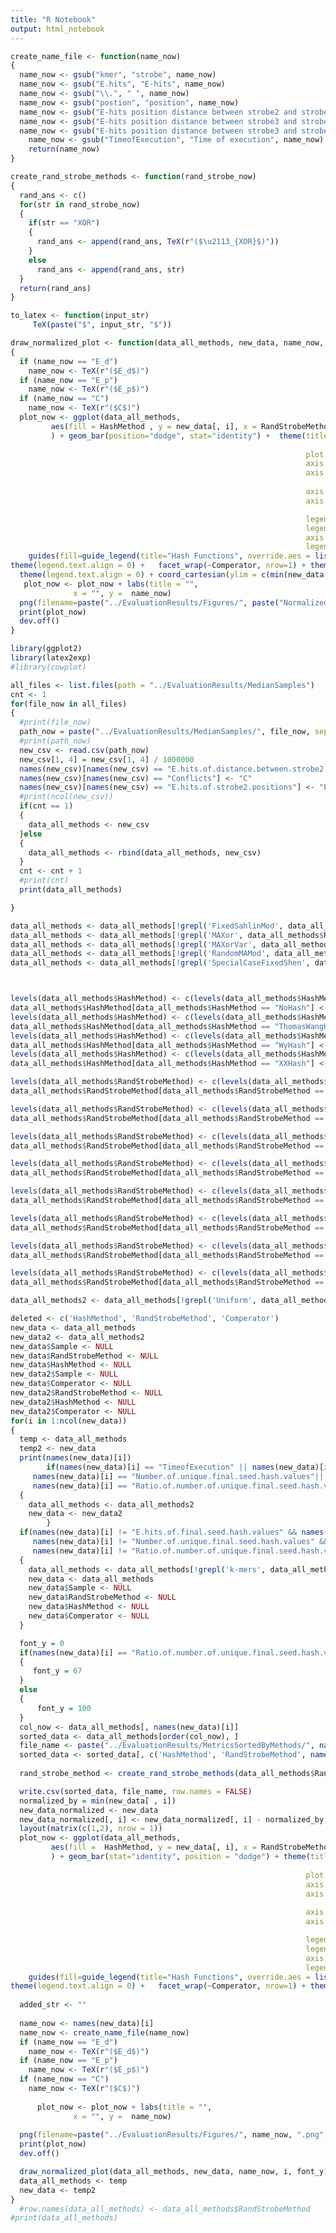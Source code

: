 ```yaml
---
title: "R Notebook"
output: html_notebook
---
```



```r
create_name_file <- function(name_now)
{
  name_now <- gsub("kmer", "strobe", name_now)
  name_now <- gsub("E.hits", "E-hits", name_now)
  name_now <- gsub("\\.", " ", name_now)
  name_now <- gsub("postion", "position", name_now)
  name_now <- gsub("E-hits position distance between strobe2 and strobe1", "E-hits distance between strobe2 and strobe1", name_now)
  name_now <- gsub("E-hits position distance between strobe3 and strobe1", "E-hits distance between strobe3 and strobe1", name_now)
  name_now <- gsub("E-hits position distance between strobe3 and strobe2", "E-hits distance between strobe3 and strobe2", name_now)
    name_now <- gsub("TimeofExecution", "Time of execution", name_now)
    return(name_now)
}
```

```r
create_rand_strobe_methods <- function(rand_strobe_now)
{
  rand_ans <- c()
  for(str in rand_strobe_now)
  {
    if(str == "XOR")
    {
      rand_ans <- append(rand_ans, TeX(r"($\u2113_{XOR}$)"))
    }
    else 
      rand_ans <- append(rand_ans, str)
  }
  return(rand_ans)
}
```

```r
to_latex <- function(input_str)
     TeX(paste("$", input_str, "$"))

```

```r
draw_normalized_plot <- function(data_all_methods, new_data, name_now, i, font_y)
{
  if (name_now == "E_d")
    name_now <- TeX(r"($E_d$)")
  if (name_now == "E_p")
    name_now <- TeX(r"($E_p$)")
  if (name_now == "C")
    name_now <- TeX(r"($C$)")
  plot_now <- ggplot(data_all_methods,
         aes(fill = HashMethod , y = new_data[, i], x = RandStrobeMethod)
         ) + geom_bar(position="dodge", stat="identity") +  theme(title = element_text(size = 100), 
                                                                  
                                                                  plot.title = element_text( margin = margin(t = 2, b = 2)),
                                                                  axis.title=element_text(size = 80),
                                                                  axis.title.x = element_text(size = font_y, margin = margin(70, 70, 70, 70)),
                                                                                                                                                                                                           axis.title.y = element_text(size = font_y, margin = margin(70, 70, 70, 70)),
                                                                  axis.text.x = element_text(size = 120, margin = margin(100, 100, 100, 100), angle = 90, hjust = 1, vjust = 0.5),
                                                                  axis.text.y = element_text(size = 100, margin = margin(20, 20, 20, 20)),

                                                                  legend.text = element_text(size = 120),
                                                                  legend.title = element_text(size = 120),
                                                                  axis.text = element_text(margin = margin(t = 1, b = 1)),
                                                                  legend.margin = margin(30, 30, 30, 30)) + 
    guides(fill=guide_legend(title="Hash Functions", override.aes = list(size = 2))) + scale_fill_discrete(labels = to_latex) + scale_x_discrete(labels = to_latex) +
theme(legend.text.align = 0) +   facet_wrap(~Comperator, nrow=1) + theme(plot.margin = unit(c(10,10,10,10), "lines"), strip.text = element_text(size = 140),    panel.spacing.x = unit(2, "cm")) + 
  theme(legend.text.align = 0) + coord_cartesian(ylim = c(min(new_data[, i]), NA))
   plot_now <- plot_now + labs(title = "",
              x = "", y =  name_now)
  png(filename=paste("../EvaluationResults/Figures/", paste("Normalized", name_now), ".png",sep = ""), width=6000, height= 3000)
  print(plot_now)
  dev.off()
}
```



```r
library(ggplot2)
library(latex2exp)
#library(cowplot)

all_files <- list.files(path = "../EvaluationResults/MedianSamples")
cnt <- 1
for(file_now in all_files)
{
  #print(file_now)
  path_now = paste("../EvaluationResults/MedianSamples/", file_now, sep = "")
  #print(path_now)
  new_csv <- read.csv(path_now)
  new_csv[1, 4] = new_csv[1, 4] / 1000000
  names(new_csv)[names(new_csv) == "E.hits.of.distance.between.strobe2.and.strobe1"] <- "E_d"
  names(new_csv)[names(new_csv) == "Conflicts"] <- "C"
  names(new_csv)[names(new_csv) == "E.hits.of.strobe2.positions"] <- "E_p"
  #print(ncol(new_csv))
  if(cnt == 1)
  {
    data_all_methods <- new_csv
  }else
  {
    data_all_methods <- rbind(data_all_methods, new_csv)
  }
  cnt <- cnt + 1
  #print(cnt)
  print(data_all_methods)

}

data_all_methods <- data_all_methods[!grepl('FixedSahlinMod', data_all_methods$RandStrobeMethod),]
data_all_methods <- data_all_methods[!grepl('MAXor', data_all_methods$RandStrobeMethod),]
data_all_methods <- data_all_methods[!grepl('MAXorVar', data_all_methods$RandStrobeMethod),]
data_all_methods <- data_all_methods[!grepl('RandomMAMod', data_all_methods$RandStrobeMethod),]
data_all_methods <- data_all_methods[!grepl('SpecialCaseFixedShen', data_all_methods$RandStrobeMethod),]



levels(data_all_methods$HashMethod) <- c(levels(data_all_methods$HashMethod), "None")
data_all_methods$HashMethod[data_all_methods$HashMethod == "NoHash"] <- "None"
levels(data_all_methods$HashMethod) <- c(levels(data_all_methods$HashMethod), "TW")
data_all_methods$HashMethod[data_all_methods$HashMethod == "ThomasWangHash"] <- "TW"
levels(data_all_methods$HashMethod) <- c(levels(data_all_methods$HashMethod), "Wy")
data_all_methods$HashMethod[data_all_methods$HashMethod == "WyHash"] <- "WY"
levels(data_all_methods$HashMethod) <- c(levels(data_all_methods$HashMethod), "XX")
data_all_methods$HashMethod[data_all_methods$HashMethod == "XXHash"] <- "XX"

levels(data_all_methods$RandStrobeMethod) <- c(levels(data_all_methods$RandStrobeMethod), "XOR")
data_all_methods$RandStrobeMethod[data_all_methods$RandStrobeMethod == "GuoPibri"] <- "\u2113_{XOR}"

levels(data_all_methods$RandStrobeMethod) <- c(levels(data_all_methods$RandStrobeMethod), 'MOD')
data_all_methods$RandStrobeMethod[data_all_methods$RandStrobeMethod == "SahlinMod"] <- '\u2113_{MOD}'

levels(data_all_methods$RandStrobeMethod) <- c(levels(data_all_methods$RandStrobeMethod), "AND")
data_all_methods$RandStrobeMethod[data_all_methods$RandStrobeMethod == "Shen"] <- "\u2113_{AND}"

levels(data_all_methods$RandStrobeMethod) <- c(levels(data_all_methods$RandStrobeMethod), "BC")
data_all_methods$RandStrobeMethod[data_all_methods$RandStrobeMethod == "SahlinBitCount"] <- "\u2113_{BC}"

levels(data_all_methods$RandStrobeMethod) <- c(levels(data_all_methods$RandStrobeMethod), "CC")
data_all_methods$RandStrobeMethod[data_all_methods$RandStrobeMethod == "LiuPatroLi"] <- "\u2113_{CC}"

levels(data_all_methods$RandStrobeMethod) <- c(levels(data_all_methods$RandStrobeMethod), "XV")
data_all_methods$RandStrobeMethod[data_all_methods$RandStrobeMethod == "XorVar"] <- "\u2113_{XV}"

levels(data_all_methods$RandStrobeMethod) <- c(levels(data_all_methods$RandStrobeMethod), "MAMD")
data_all_methods$RandStrobeMethod[data_all_methods$RandStrobeMethod == "MAMod"] <- "\u2113_{MAMD}"

levels(data_all_methods$RandStrobeMethod) <- c(levels(data_all_methods$RandStrobeMethod), "Traditional")
data_all_methods$RandStrobeMethod[data_all_methods$RandStrobeMethod == "Traditional"] <- "k-mers"

data_all_methods2 <- data_all_methods[!grepl('Uniform', data_all_methods$RandStrobeMethod),]

deleted <- c('HashMethod', 'RandStrobeMethod', 'Comperator')
new_data <- data_all_methods
new_data2 <- data_all_methods2
new_data$Sample <- NULL
new_data$RandStrobeMethod <- NULL
new_data$HashMethod <- NULL
new_data2$Sample <- NULL
new_data$Comperator <- NULL
new_data2$RandStrobeMethod <- NULL
new_data2$HashMethod <- NULL
new_data2$Comperator <- NULL
for(i in 1:ncol(new_data))
{
  temp <- data_all_methods
  temp2 <- new_data
  print(names(new_data)[i])
        if(names(new_data)[i] == "TimeofExecution" || names(new_data)[i] == "Number.of.unique.Strobmers" ||
     names(new_data)[i] == "Number.of.unique.final.seed.hash.values"||
     names(new_data)[i] == "Ratio.of.number.of.unique.final.seed.hash.value.to.number.of.unique.strobmers" ||   names(new_data)[i] == "E.hits.of.Strobmers" ||  names(new_data)[i] == "E.hits.of.final.seed.hash.values")
  {
    data_all_methods <- data_all_methods2
    new_data <- new_data2
        }
  if(names(new_data)[i] != "E.hits.of.final.seed.hash.values" && names(new_data)[i] != "E.hits.of.Strobmers" && 
     names(new_data)[i] != "Number.of.unique.final.seed.hash.values" && names(new_data)[i] !=  "Number.of.unique.Strobmers" && 
     names(new_data)[i] != "Ratio.of.number.of.unique.final.seed.hash.value.to.number.of.unique.strobmers")
  {
    data_all_methods <- data_all_methods[!grepl('k-mers', data_all_methods$RandStrobeMethod),]
    new_data <- data_all_methods
    new_data$Sample <- NULL
    new_data$RandStrobeMethod <- NULL
    new_data$HashMethod <- NULL
    new_data$Comperator <- NULL
  }

  font_y = 0
  if(names(new_data)[i] == "Ratio.of.number.of.unique.final.seed.hash.value.to.number.of.unique.strobmers")
  {
     font_y = 67 
  }
  else 
  {
      font_y = 100
  }
  col_now <- data_all_methods[, names(new_data)[i]]
  sorted_data <- data_all_methods[order(col_now), ]
  file_name <- paste("../EvaluationResults/MetricsSortedByMethods/", names(new_data)[i], ".csv",sep = "")
  sorted_data <- sorted_data[, c('HashMethod', 'RandStrobeMethod', names(new_data)[i])]
  
  rand_strobe_method <- create_rand_strobe_methods(data_all_methods$RandStrobeMethod)

  write.csv(sorted_data, file_name, row.names = FALSE)
  normalized_by = min(new_data[ , i])
  new_data_normalized <- new_data
  new_data_normalized[, i] <- new_data_normalized[, i] - normalized_by
  layout(matrix(c(1,2), nrow = 1))
  plot_now <- ggplot(data_all_methods,
         aes(fill =  HashMethod, y = new_data[, i], x = RandStrobeMethod)
         ) + geom_bar(stat="identity", position = "dodge") + theme(title = element_text(size = 100), 
                                                                  
                                                                  plot.title = element_text( margin = margin(t = 2, b = 2)),
                                                                  axis.title=element_text(size = 80),
                                                                  axis.title.x = element_text(size = font_y, margin = margin(70, 70, 70, 70)),
                                                                                                                                                                                                           axis.title.y = element_text(size = font_y, margin = margin(70, 70, 70, 70)),
                                                                  axis.text.x = element_text(size = 120, margin = margin(100, 100, 100, 100), angle = 90, hjust = 1, vjust = 0.5),
                                                                  axis.text.y = element_text(size = 100, margin = margin(20, 20, 20, 20)),

                                                                  legend.text = element_text(size = 120),
                                                                  legend.title = element_text(size = 120),
                                                                  axis.text = element_text(margin = margin(t = 1, b = 1)),
                                                                  legend.margin = margin(30, 30, 30, 30)) + 
    guides(fill=guide_legend(title="Hash Functions", override.aes = list(size = 2))) + scale_fill_discrete(labels = to_latex) + scale_x_discrete(labels = to_latex) +
theme(legend.text.align = 0) +   facet_wrap(~Comperator, nrow=1) + theme(plot.margin = unit(c(10,10,10,10), "lines"), strip.text = element_text(size = 140),    panel.spacing.x = unit(2, "cm"))
  
  added_str <- ""
  
  name_now <- names(new_data)[i]
  name_now <- create_name_file(name_now)
  if (name_now == "E_d")
    name_now <- TeX(r"($E_d$)")
  if (name_now == "E_p")
    name_now <- TeX(r"($E_p$)")
  if (name_now == "C")
    name_now <- TeX(r"($C$)")
  
      plot_now <- plot_now + labs(title = "",
              x = "", y =  name_now)
  
  png(filename=paste("../EvaluationResults/Figures/", name_now, ".png",sep = ""), width=6000, height= 3000)
  print(plot_now)
  dev.off()

  draw_normalized_plot(data_all_methods, new_data, name_now, i, font_y)
  data_all_methods <- temp
  new_data <- temp2
}
  #row.names(data_all_methods) <- data_all_methods$RandStrobeMethod
#print(data_all_methods)
```
